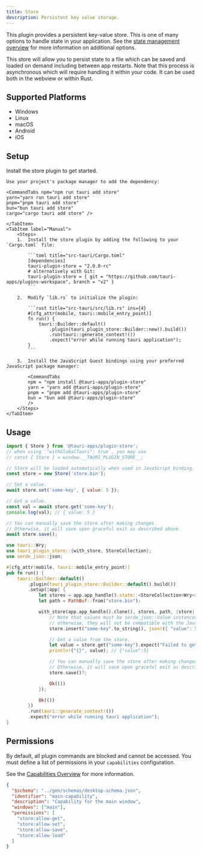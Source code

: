 ```yaml
---
title: Store
description: Persistent key value storage.
---
```



<PluginLinks plugin="store" />

This plugin provides a persistent key-value store. This is one of many options to handle state in your application. See the [state management overview](/develop/state-management) for more information on additional options.

This store will allow you to persist state to a file which can be saved and loaded on demand including between app restarts. Note that this process is asynchronous which will require handling it within your code. It can be used both in the webview or within Rust.

## Supported Platforms

- Windows
- Linux
- macOS
- Android
- iOS

## Setup

Install the store plugin to get started.

<Tabs>
    <TabItem label="Automatic">

    Use your project's package manager to add the dependency:

    <CommandTabs npm="npm run tauri add store"
    yarn="yarn run tauri add store"
    pnpm="pnpm tauri add store"
    bun="bun tauri add store"
    cargo="cargo tauri add store" />

    </TabItem>
    <TabItem label="Manual">
        <Steps>
        1.  Install the store plugin by adding the following to your `Cargo.toml` file:

            ```toml title="src-tauri/Cargo.toml"
            [dependencies]
            tauri-plugin-store = "2.0.0-rc"
            # alternatively with Git:
            tauri-plugin-store = { git = "https://github.com/tauri-apps/plugins-workspace", branch = "v2" }
            ```

        2.  Modify `lib.rs` to initialize the plugin:

            ```rust title="src-tauri/src/lib.rs" ins={4}
            #[cfg_attr(mobile, tauri::mobile_entry_point)]
            fn run() {
                tauri::Builder::default()
                    .plugin(tauri_plugin_store::Builder::new().build())
                    .run(tauri::generate_context!())
                    .expect("error while running tauri application");
            }
            ```

        3.  Install the JavaScript Guest bindings using your preferred JavaScript package manager:

            <CommandTabs
            npm = "npm install @tauri-apps/plugin-store"
            yarn = "yarn add @tauri-apps/plugin-store"
            pnpm = "pnpm add @tauri-apps/plugin-store"
            bun = "bun add @tauri-apps/plugin-store"
            />
        </Steps>
    </TabItem>

</Tabs>

## Usage

<Tabs>
<TabItem label="JavaScript">

```javascript
import { Store } from '@tauri-apps/plugin-store';
// when using `"withGlobalTauri": true`, you may use
// const { Store } = window.__TAURI_PLUGIN_STORE__;

// Store will be loaded automatically when used in JavaScript binding.
const store = new Store('store.bin');

// Set a value.
await store.set('some-key', { value: 5 });

// Get a value.
const val = await store.get('some-key');
console.log(val); // { value: 5 }

// You can manually save the store after making changes.
// Otherwise, it will save upon graceful exit as described above.
await store.save();
```

</TabItem>
<TabItem label="Rust">

```rust title="src-tauri/src/lib.rs"
use tauri::Wry;
use tauri_plugin_store::{with_store, StoreCollection};
use serde_json::json;

#[cfg_attr(mobile, tauri::mobile_entry_point)]
pub fn run() {
    tauri::Builder::default()
        .plugin(tauri_plugin_store::Builder::default().build())
        .setup(|app| {
            let stores = app.app_handle().state::<StoreCollection<Wry>>();
            let path = PathBuf::from("store.bin");

            with_store(app.app_handle().clone(), stores, path, |store| {
                // Note that values must be serde_json::Value instances,
                // otherwise, they will not be compatible with the JavaScript bindings.
                store.insert("some-key".to_string(), json!({ "value": 5 }))?;

                // Get a value from the store.
                let value = store.get("some-key").expect("Failed to get value from store");
                println!("{}", value); // {"value":5}

                // You can manually save the store after making changes.
                // Otherwise, it will save upon graceful exit as described above.
                store.save()?;

                Ok(())
            });

            Ok(())
        })
        .run(tauri::generate_context!())
        .expect("error while running tauri application");
}
```

</TabItem>
</Tabs>

## Permissions

By default, all plugin commands are blocked and cannot be accessed. You must define a list of permissions in your `capabilities` configuration.

See the [Capabilities Overview](/security/capabilities/) for more information.

```json title="src-tauri/capabilities/main.json" ins={6-11}
{
  "$schema": "../gen/schemas/desktop-schema.json",
  "identifier": "main-capability",
  "description": "Capability for the main window",
  "windows": ["main"],
  "permissions": [
    "store:allow-get",
    "store:allow-set",
    "store:allow-save",
    "store:allow-load"
  ]
}
```

<PluginPermissions plugin="store" />
